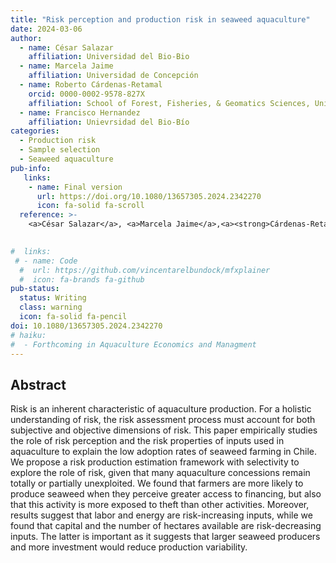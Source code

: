 ```yaml
---
title: "Risk perception and production risk in seaweed aquaculture"
date: 2024-03-06
author:
  - name: César Salazar
    affiliation: Universidad del Bio-Bio
  - name: Marcela Jaime
    affiliation: Universidad de Concepción
  - name: Roberto Cárdenas-Retamal
    orcid: 0000-0002-9578-827X
    affiliation: School of Forest, Fisheries, & Geomatics Sciences, University of Florida
  - name: Francisco Hernandez
    affiliation: Unievrsidad del Bio-Bío
categories:
  - Production risk
  - Sample selection
  - Seaweed aquaculture
pub-info:
   links:
    - name: Final version
      url: https://doi.org/10.1080/13657305.2024.2342270
      icon: fa-solid fa-scroll
  reference: >-
    <a>César Salazar</a>, <a>Marcela Jaime</a>,<a><strong>Cárdenas-Retamal, R.</strong></a>, and <a>Francisco Hernandez</a>. (2024) “Risk perception and production risk in seaweed aquaculture”. <em>Aquaculture Economics & Management</em> 1-29, doi: <a href="https://doi.org/10.1080/13657305.2024.2342270"><code>10.1080/13657305.2024.2342270</code></a>

  
#  links:
 # - name: Code
  #  url: https://github.com/vincentarelbundock/mfxplainer
  #  icon: fa-brands fa-github
pub-status: 
  status: Writing
  class: warning
  icon: fa-solid fa-pencil
doi: 10.1080/13657305.2024.2342270 
# haiku:
#  - Forthcoming in Aquaculture Economics and Managment
---
```



## Abstract

Risk is an inherent characteristic of aquaculture production. For a holistic understanding of risk, the risk assessment process must account for both subjective and objective dimensions of risk. This paper empirically studies the role of risk perception and the risk properties of inputs used in aquaculture to explain the low adoption rates of seaweed farming in Chile. We propose a risk production estimation framework with selectivity to explore the role of risk, given that many aquaculture concessions remain totally or partially unexploited. We found that farmers are more likely to produce seaweed when they perceive greater access to financing, but also that this activity is more exposed to theft than other activities. Moreover, results suggest that labor and energy are risk-increasing inputs, while we found that capital and the number of hectares available are risk-decreasing inputs. The latter is important as it suggests that larger seaweed producers and more investment would reduce production variability.